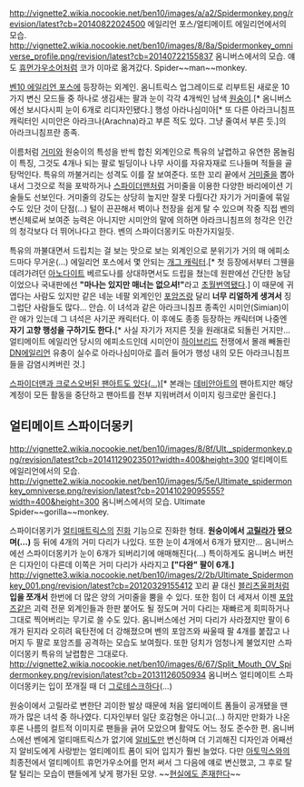 http://vignette2.wikia.nocookie.net/ben10/images/a/a2/Spidermonkey.png/revision/latest?cb=20140822024500
에일리언 포스/얼티메이트 에일리언에서의 모습.
http://vignette2.wikia.nocookie.net/ben10/images/8/8a/Spidermonkey_omniverse_profile.png/revision/latest?cb=20140722155837
옴니버스에서의 모습. 얘도 [[휴먼가우소어]]처럼 코가 이마로 옮겨갔다.
Spider~~man~~monkey. 

[[벤10 에일리언 포스]]에 등장하는 외계인.
옴니트릭스 업그레이드로 리부트된 새로운 10가지 변신 모드들 중 하나로 생김새는 팔과 눈이 각각 4개씩인 남색 [[원숭이]].[* 옴니버스에선 보시다시피 눈이 6개로 리디자인됐다.]
행성 아라나심미아[* 또 다른 아라크니침프 캐릭터인 시미안은 아라크나(Arachna)라고 부른 적도 있다. 그냥 줄여서 부른 듯.]의 아라크니침프란 종족.

이름처럼 [[거미]]와 원숭이의 특성을 반씩 합친 외계인으로 특유의 날렵하고 유연한 몸놀림이 특징, 그것도 4개나 되는 팔로 빌딩이나 나무 사이를 자유자재로 드나들며 적들을 골탕먹인다. 특유의 까불거리는 성격도 이를 잘 보여준다.
또한 꼬리 끝에서 [[거미줄]]을 뽑아내서 그것으로 적을 포박하거나 [[스파이더맨]]처럼 거미줄을 이용한 다양한 바리에이션 기술들도 선보인다. 거미줄의 강도는 상당히 높지만 잘못 다뤘다간 자기가 거미줄에 묶일 수도 있단 것이 단점(...)
털이 끈끈해서 벽이나 천장을 쉽게 탈 수 있으며 작중 직접 벤의 변신체로써 보여준 능력은 아니지만 시미안의 말에 의하면 아라크니침프의 청각은 인간의 청각보다 더 뛰어나다고 한다. 벤의 스파이더몽키도 마찬가지일듯.

특유의 까불대면서 드립치는 걸 보는 맛으로 보는 외계인으로 분위기가 거의 매 에피소드마다 무거운(...) 에일리언 포스에서 몇 안되는 [[개그 캐릭터]].[* 첫 등장에서부터 그웬을 데려가려던 [[아노다이트]] 베르도나를 상대하면서도 드립을 쳤는데 원판에선 간단한 농담이었으나 국내판에선 '''"마나는 있지만 매너는 없으셔!"'''라고 [[초월번역]]됐다.] 이 때문에 귀엽다는 사람도 있지만 같은 네눈 네팔 외계인인 [[포암즈]]랑 달리 '''너무 리얼하게 생겨서''' 징그럽단 사람들도 많다... 안습.
이 녀석과 같은 아라크니침프 종족인 시미안(Simian)이란 애가 있는데 그 녀석은 사기꾼 캐릭터다. 이 후에도 종종 등장하는 캐릭터며 나중엔 '''자기 고향 행성을 구하기도 한다.'''[* 사실 자기가 저지른 짓을 원래대로 되돌린 거지만... 얼티메이트 에일리언 당시의 에피소드인데 시미안이 [[하이브리드]] 전쟁에서 몰래 빼돌린 [[DN에일리언]] 유충이 실수로 아라나심미아로 흘러 들어가 행성 내의 모든 아라크니침프들을 감염시켜버린 것.] 

[http://cafefiles.naver.net/20120201_110/game9595_1328103679179KAYv7_png/the_spectacular_spidermonkey_by_alzatia_game9595.png 스파이더맨과 크로스오버된 팬아트도 있다(...)][* 본래는 [[데비안아트]]의 팬아트지만 해당 계정이 모든 활동을 중단하고 팬아트를 전부 지워버려서 이미지 링크로만 올린다.]
== 얼티메이트 스파이더몽키 ==
http://vignette2.wikia.nocookie.net/ben10/images/8/8f/Ult._spidermonkey.png/revision/latest?cb=20141129023501?width=400&height=300 
얼티메이트 에일리언에서의 모습.
http://vignette2.wikia.nocookie.net/ben10/images/5/5e/Ultimate_spidermonkey_omniverse.png/revision/latest?cb=20141029095555?width=400&height=300 
옴니버스에서의 모습.
Ultimate Spider~~gorilla~~monkey.

스파이더몽키가 [[얼티매트릭스]]의 [[진화]] 기능으로 진화한 형태.
'''원숭이에서 [[고릴라]]가 됐으며(...)''' 등 뒤에 4개의 거미 다리가 나있다. 또한 눈이 4개에서 6개가 됐지만... 옴니버스에선 스파이더몽키가 눈이 6개가 되버리기에 애매해진다(...) 특이하게도 옴니버스 버전은 디자인이 다른데 이쪽은 거미 다리가 사라지고 '''["다완" 팔이 6개.]''' 
http://vignette3.wikia.nocookie.net/ben10/images/2/2b/Ultimate_Spidermonkey_001.png/revision/latest?cb=20120329155412
꼬리 끝 대신 [[블리츠울퍼]]처럼 '''입을 쪼개서''' 한번에 더 많은 양의 거미줄을 뿜을 수 있다. 
또한 힘이 더 세져서 이젠 [[포암즈]]같은 괴력 전문 외계인들과 한판 붙어도 될 정도며 거미 다리는 재빠르게 회피하거나 그대로 찍어버리는 무기로 쓸 수도 있다. 옴니버스에선 거미 다리가 사라졌지만 팔이 6개가 된지라 오히려 육탄전에 더 강해졌으며 벤의 포암즈와 싸울때 팔 4개를 붙잡고 나머지 두 팔로 포암즈를 공격하는 모습도 보여줬다. 또한 덩치가 엄청나게 불었지만 스파이더몽키 특유의 날렵함은 그대로다.
http://vignette2.wikia.nocookie.net/ben10/images/6/67/Split_Mouth_OV_Spidermonkey.png/revision/latest?cb=20131126050934
옴니버스 얼티메이트 스파이더몽키는 입이 쪼개질 때 더 [[그로테스크]]하다(...)

원숭이에서 고릴라로 변한단 괴이한 발상 때문에 처음 얼티메이트 폼들이 공개됐을 땐 까가 많은 녀석 중 하나였다. 디자인부터 일단 호감형은 아니고(...) 하지만 만화가 나온 후론 나름의 컬트적 이미지로 팬들을 긁어 모았으며 활약도 어느 정도 준수한 편.
옴니버스에선 벤에게 얼티매트릭스가 없기에 [[알비도]]만 변신하며 더 기괴해진 디자인과 어째선지 알비도에게 사랑받는 얼티메이트 폼이 되어 입지가 훨씬 늘었다. 다만 [[아토믹스]]와의 최종전에서 얼티메이트 휴먼가우소어를 먼저 써서 그 다음에 얘로 변신했고, 그 후로 탈탈 털리는 모습이 팬들에게 낮게 평가된 모양.
~~[http://blogfiles.naver.net/20150214_36/go960722_14238855033935XkeO_JPEG/RealUltimateSpidermonkey.jpg 현실에도 존재한다]~~
